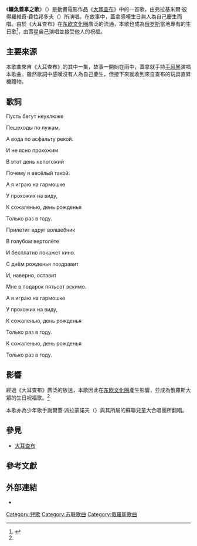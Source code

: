 {{NoteTA
|T=zh-hans:鳄鱼盖纳之歌; zh-hant:鱷魚蓋拿之歌; zh-hk: 鱷魚基拿之歌;
|1=zh-hans:切布拉什卡; zh-hant:大耳查布;
|2=zh-hans:切布; zh-hant:查布;
|3=zh-hans:盖纳; zh-hant:蓋拿; zh-hk: 基拿;
}}
{{Infobox song
| name          = 鱷魚蓋拿之歌
| original_name = Песенка крокодила Гены
| language      = ru
| type          = song
| artist        = 弗拉基米爾·彼得羅維奇·費拉邦多夫
| genre         = [[兒歌|兒歌]]
| writer        = 亞歷山德爾·帕夫洛維奇·季莫費也夫斯基
| composer      = 弗拉基米爾·雅可夫列維奇·沙英斯基
<!--| alt Artist    = 謝爾蓋·弗拉基米羅維奇·派拉蒙諾夫 -->
}}
《'''鱷魚蓋拿之歌'''》（{{lang-rus|'''Песенка крокодила Гены'''|Pesenka krokodila Geny}}）是動畫電影作品《[[大耳查布|大耳查布]]》中的一首歌，由弗拉基米爾·彼得羅維奇·費拉邦多夫（{{lang-rus|Владимир Петрович Ферапонтов|Vladimir Petrovich Ferapontov}}）所演唱。在故事中，蓋拿感嘆生日無人為自己慶生而唱。由於《大耳查布》在[[东欧文化圈|东欧文化圈]]廣泛的流通，本歌也成為[[俄罗斯|俄罗斯]]當地專有的生日歌<ref name="birthday">{{cite web |url=http://www.funrussian.com/2011/08/18/birthday-russian/|title=How to Celebrate a Birthday in Russian?}}</ref>，由壽星自己演唱並接受他人的祝福。

== 主要來源 ==
本歌曲來自《大耳查布》的其中一集，故事一開始在雨中，蓋拿就手持[[手风琴|手风琴]]演唱本歌曲。雖然歌詞中感嘆沒有人為自己慶生，但接下來就收到來自查布的玩具直昇機禮物。

== 歌詞 ==
Пусть бегут неуклюже 

Пешеходы по лужам, 

А вода по асфальту рекой. 

И не ясно прохожим 

В этот день непогожий 

Почему я весёлый такой.

 
А я играю на гармошке 

У прохожих на виду, 

К сожаленью, день рожденья 

Только раз в году.


 
Прилетит вдруг волшебник 

В голубом вертолёте 

И бесплатно покажет кино. 

С днём рожденья поздравит 

И, наверно, оставит 

Мне в подарок пятьсот эскимо.


 
А я играю на гармошке 

У прохожих на виду, 

К сожаленью, день рожденья 

Только раз в году.


К сожаленью, день рожденья 

Только раз в году.


== 影響 ==
經過《大耳查布》廣泛的放送，本歌因此在[[东欧文化圈|东欧文化圈]]產生影響，並成為俄羅斯大眾的生日祝福歌。<ref name="birthday" />

本歌亦為少年歌手謝爾蓋·派拉蒙諾夫（{{lang-rus|Сергей Владимирович Парамонов|Sergey Vladimirovich Paramonov}}）與其所屬的蘇聯兒童大合唱團所翻唱。

== 參見 ==
* [[大耳查布|大耳查布]]

== 參考文獻 ==
{{Reflist}}

== 外部連結 ==
* {{YouTube |gVEHBYHj8Sk}}

[[Category:兒歌|Category:兒歌]]
[[Category:苏联歌曲|Category:苏联歌曲]]
[[Category:俄羅斯歌曲|Category:俄羅斯歌曲]]